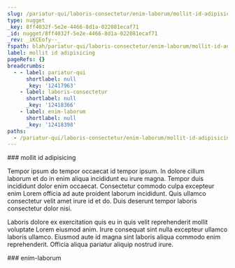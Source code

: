 ```yaml
---
slug: /pariatur-qui/laboris-consectetur/enim-laborum/mollit-id-adipisicing
type: nugget
_key: 8ff4032f-5e2e-4466-8d1a-022081ecaf71
_id: nugget/8ff4032f-5e2e-4466-8d1a-022081ecaf71
_rev: _iKCEofy--_
fspath: blah/pariatur-qui/laboris-consectetur/enim-laborum/mollit-id-adipisicing.md
label: mollit id adipisicing
pageRefs: {}
breadcrumbs:
  - - label: pariatur-qui
      shortlabel: null
      _key: '12417963'
    - label: laboris-consectetur
      shortlabel: null
      _key: '12418366'
    - label: enim-laborum
      shortlabel: null
      _key: '12418398'
paths:
  - /pariatur-qui/laboris-consectetur/enim-laborum/mollit-id-adipisicing
---
```


<NuggetArea>
<Nugget slug="/pariatur-qui/laboris-consectetur/enim-laborum/mollit-id-adipisicing" type="nugget" _key="8ff4032f-5e2e-4466-8d1a-022081ecaf71" _id="nugget/8ff4032f-5e2e-4466-8d1a-022081ecaf71" _rev="_iKCEofy--_" fspath="blah/pariatur-qui/laboris-consectetur/enim-laborum/mollit-id-adipisicing.md" label="mollit id adipisicing" paths="/pariatur-qui/laboris-consectetur/enim-laborum/mollit-id-adipisicing">
<NuggetBody>
### mollit id adipisicing

Tempor ipsum do tempor occaecat id tempor ipsum. In dolore cillum laborum et do in enim aliqua incididunt eu irure magna. Tempor duis incididunt dolor enim occaecat. Consectetur commodo culpa excepteur enim Lorem officia ad aute proident laborum incididunt. Quis ullamco consectetur velit amet irure id et do. Duis deserunt tempor laboris consectetur dolor nisi.

Laboris dolore ex exercitation quis eu in quis velit reprehenderit mollit voluptate Lorem eiusmod anim. Irure consequat sint nulla excepteur ullamco laboris ullamco. Eiusmod aute id magna sint laboris aliqua commodo enim reprehenderit. Officia aliqua pariatur aliquip nostrud irure.

</NuggetBody>
<Breadcrumbs>
<Crumbs>
<Crumb _key="12417963" label="pariatur-qui" /><Crumb _key="12418366" label="laboris-consectetur" /><Crumb _key="12418398" label="enim-laborum" />
</Crumbs>
</Breadcrumbs>
</Nugget>

<NuggetsInbound>
</NuggetsInbound>
<NuggetsOutbound>
</NuggetsOutbound>
</NuggetArea>
<PassagesInbound>
<Passage direction="inbound" type="passage" _key="12418398" _id="passage/12418398" _rev="_iKCEofq--_" label="enim-laborum" passage="enim-laborum" fspath="blah/pariatur-qui/laboris-consectetur/enim-laborum" paths="/pariatur-qui/laboris-consectetur/enim-laborum" slug="/pariatur-qui/laboris-consectetur/enim-laborum">
<NuggetBody>
### enim-laborum

</NuggetBody>
<Breadcrumbs>
<Crumbs>
<Crumb _key="12417963" label="pariatur-qui" /><Crumb _key="12418366" label="laboris-consectetur" />
</Crumbs>
</Breadcrumbs>
</Passage>

</PassagesInbound>
<PassagesOutbound>
</PassagesOutbound>